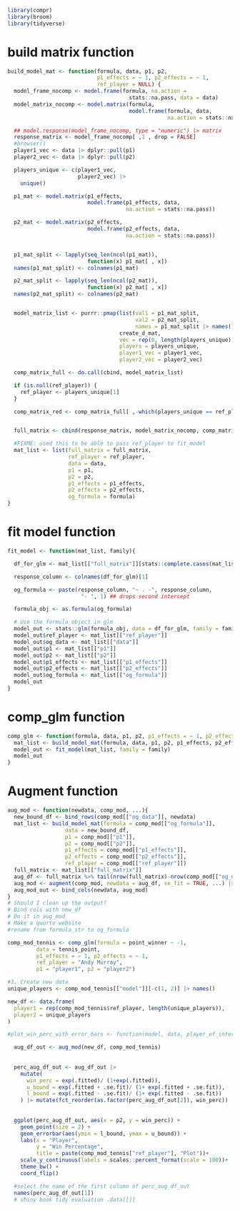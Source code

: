 

```r
library(compr)
library(broom)
library(tidyverse)
```

# build matrix function
```r
build_model_mat <- function(formula, data, p1, p2,
                            p1_effects = ~ 1, p2_effects = ~ 1,
                            ref_player = NULL) {
  model_frame_nocomp <- model.frame(formula, na.action =
                                      stats::na.pass, data = data)
  model_matrix_nocomp <- model.matrix(formula,
                                      model.frame(formula, data,
                                                  na.action = stats::na.pass))

  ## model.response(model_frame_nocomp, type = "numeric") |> matrix
  response_matrix <- model_frame_nocomp[ ,1 , drop = FALSE]
  #browser()
  player1_vec <- data |> dplyr::pull(p1)
  player2_vec <- data |> dplyr::pull(p2)

  players_unique <- c(player1_vec,
                      player2_vec) |>
    unique()

  p1_mat <- model.matrix(p1_effects,
                         model.frame(p1_effects, data,
                                     na.action = stats::na.pass))

  p2_mat <- model.matrix(p2_effects,
                         model.frame(p2_effects, data,
                                     na.action = stats::na.pass))


  p1_mat_split <- lapply(seq_len(ncol(p1_mat)),
                         function(x) p1_mat[ , x])
  names(p1_mat_split) <- colnames(p1_mat)

  p2_mat_split <- lapply(seq_len(ncol(p2_mat)),
                         function(x) p2_mat[ , x])
  names(p2_mat_split) <- colnames(p2_mat)


  model_matrix_list <- purrr::pmap(list(val1 = p1_mat_split,
                                        val2 = p2_mat_split,
                                        names = p1_mat_split |> names()),
                                   create_d_mat,
                                   vec = rep(0, length(players_unique)),
                                   players = players_unique,
                                   player1_vec = player1_vec,
                                   player2_vec = player2_vec)

  comp_matrix_full <- do.call(cbind, model_matrix_list)

  if (is.null(ref_player)) {
    ref_player <- players_unique[1]
  }

  comp_matrix_red <- comp_matrix_full[ ,-which(players_unique == ref_player)]


  full_matrix <- cbind(response_matrix, model_matrix_nocomp, comp_matrix_red)

  #FIXME: used this to be able to pass ref_player to fit_model
  mat_list <- list(full_matrix = full_matrix,
                   ref_player = ref_player,
                   data = data,
                   p1 = p1,
                   p2 = p2,
                   p1_effects = p1_effects,
                   p2_effects = p2_effects,
                   og_formula = formula)
}
```


# fit model function
```r
fit_model <- function(mat_list, family){

  df_for_glm <- mat_list[["full_matrix"]][stats::complete.cases(mat_list[["full_matrix"]]), ] #|> as.matrix()

  response_column <- colnames(df_for_glm)[1]

  og_formula <- paste(response_column, "~ . -", response_column,
                       "- ", 1) ## drops second intercept

  formula_obj <- as.formula(og_formula)

  # Use the formula object in glm
  model_out <- stats::glm(formula_obj, data = df_for_glm, family = family)
  model_out$ref_player <- mat_list[["ref_player"]]
  model_out$og_data <- mat_list[["data"]]
  model_out$p1 <- mat_list[["p1"]]
  model_out$p2 <- mat_list[["p2"]]
  model_out$p1_effects <- mat_list[["p1_effects"]]
  model_out$p2_effects <- mat_list[["p2_effects"]]
  model_out$og_formula <- mat_list[["og_formula"]]
  model_out
}
```


# comp_glm function
```r
comp_glm <- function(formula, data, p1, p2, p1_effects = ~ 1, p2_effects = ~ 1, ref_player = NULL, family = "binomial"){
  mat_list <- build_model_mat(formula, data, p1, p2, p1_effects, p2_effects, ref_player)
  model_out <- fit_model(mat_list, family = family)
  model_out
}
```


# Augment function
```r
aug_mod <- function(newdata, comp_mod, ...){
  new_bound_df <- bind_rows(comp_mod[["og_data"]], newdata)
  mat_list <- build_model_mat(formula = comp_mod[["og_formula"]],
                  data = new_bound_df, 
                  p1 = comp_mod[["p1"]],
                  p2 = comp_mod[["p2"]], 
                  p1_effects = comp_mod[["p1_effects"]],
                  p2_effects = comp_mod[["p2_effects"]],
                  ref_player = comp_mod[["ref_player"]])
  full_matrix <- mat_list[["full_matrix"]]
  aug_df <- full_matrix %>% tail(nrow(full_matrix)-nrow(comp_mod[["og_data"]]))
  aug_mod <- augment(comp_mod, newdata = aug_df, se_fit = TRUE, ...) |> select(.fitted, .se.fit)
  aug_mod_out <- bind_cols(newdata, aug_mod)
}
# Should I clean up the output?
# Bind cols with new_df 
# Do it in aug_mod
# Make a quorto website 
#rename from formula_str to og_formula

```


```r
comp_mod_tennis <- comp_glm(formula = point_winner ~ -1,
         data = tennis_point,
         p1_effects = ~ 1, p2_effects = ~ 1,
         ref_player = "Andy Murray",
         p1 = "player1", p2 = "player2")

#3. Create new data
unique_players <- comp_mod_tennis[["model"]][-c(1, 2)] |> names()

new_df <- data.frame(
  player1 = rep(comp_mod_tennis$ref_player, length(unique_players)),
  player2 = unique_players
)
```


```r
#plot_win_perc_with_error_bars <- function(model, data, player_of_interest){

  aug_df_out <- aug_mod(new_df, comp_mod_tennis)
  
  
  perc_aug_df_out <- aug_df_out |> 
    mutate( 
      win_perc = exp(.fitted)/ (1+exp(.fitted)),
      u_bound = exp(.fitted + .se.fit)/ (1+ exp(.fitted + .se.fit)),
      l_bound = exp(.fitted - .se.fit)/ (1+ exp(.fitted - .se.fit))
    ) |> mutate(fct_reorder(as.factor(perc_aug_df_out[2]), win_perc))
  
  
  ggplot(perc_aug_df_out, aes(x = p2, y = win_perc)) +
    geom_point(size = 2) +
    geom_errorbar(aes(ymin = l_bound, ymax = u_bound)) +
    labs(x = "Player",
         y = "Win Percentage",
         title = paste(comp_mod_tennis["ref_player"], "Plot"))+
    scale_y_continuous(labels = scales::percent_format(scale = 100))+
    theme_bw() +
    coord_flip()

  #select the name of the first column of perc_aug_df_out
  names(perc_aug_df_out[1])
  # shiny book tidy evaluation .data[[]]

```


